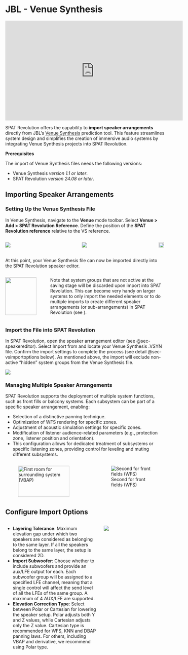 # JBL - Venue Synthesis

<iframe width="560" height="315" src="https://www.youtube.com/embed/EZsBDNCH_uo?si=3hrUHFI9UeaGts5M" title="YouTube video player" frameborder="0" allow="accelerometer; autoplay; clipboard-write; encrypted-media; gyroscope; picture-in-picture; web-share" referrerpolicy="strict-origin-when-cross-origin" allowfullscreen></iframe>

SPAT Revolution offers the capability to **import speaker arrangements** directly from JBL's [Venue Synthesis](https://jblpro.com/en/products/venue-synthesis) prediction tool. This feature streamlines system design and simplifies the creation of immersive audio systems by integrating Venue Synthesis projects into SPAT Revolution.

**Prerequisites**

The import of Venue Synthesis files needs the following versions:

+ Venue Synthesis *version 1.1 or later*.
+ SPAT Revolution *version 24.08 or later*.

## Importing Speaker Arrangements

### Setting Up the Venue Synthesis File

In Venue Synthesis, navigate to the **Venue** mode toolbar. Select **Venue > Add > SPAT Revolution Reference**. Define the position of the **SPAT Revolution reference** relative to the VS reference.

::::{.columns}

:::{.column}
![](https://media.githubusercontent.com/media/FLUX-SE/doc_images/main/SpatR/ThirdParty/VS/add_spat_ref.png)
:::

:::{.column}
![](https://media.githubusercontent.com/media/FLUX-SE/doc_images/main/SpatR/ThirdParty/VS/spat_ref.png)
:::

![](https://media.githubusercontent.com/media/FLUX-SE/doc_images/main/SpatR/ThirdParty/VS/spat_ref_context.png){width="91.5%"}

::::

At this point, your Venue Synthesis file can now be imported directly into the SPAT Revolution speaker editor.

<!-- For example:

+ Set the SPAT Reference point at 6 meters on the Y-axis.
+ Adjust the Z height according to your audience configuration (e.g., 1.2m for seated, 1.7m for standing).
+ Rotate the reference to ensure proper orientation (e.g., 180 degrees to face the stage). -->

:::{.callout-important}

::::{.columns}

:::{.column width="25%"}
![](https://media.githubusercontent.com/media/FLUX-SE/doc_images/main/SpatR/ThirdParty/VS/vs_hide.png){width="90%"}
:::

:::{.column width="75%"}
Note that system groups that are not active at the saving stage will be discarded upon import into SPAT Revolution. This can become very handy on larger systems to only import the needed elements or to do multiple imports to create different speaker arrangements (or sub-arrangements) in SPAT Revolution (see ). 
:::

::::

:::

### Import the File into SPAT Revolution

In SPAT Revolution, open the speaker arrangement editor (see @sec-speakereditor). Select Import from and locate your Venue Synthesis .VSYN file. Confirm the import settings to complete the process (see detail @sec-vsimportoptions below). As mentioned above, the import will exclude non-active "hidden" system groups from the Venue Synthesis file.

![](https://media.githubusercontent.com/media/FLUX-SE/doc_images/main/SpatR/ThirdParty/VS/import_vs.png)

### Managing Multiple Speaker Arrangements

SPAT Revolution supports the deployment of multiple system functions, such as front fills or balcony systems. Each subsystem can be part of a specific speaker arrangement, enabling:

+ Selection of a distinctive panning technique.
+ Optimization of WFS rendering for specific zones.
+ Adjustment of acoustic simulation settings for specific zones.
+ Modification of listener audience-related parameters (e.g., protection zone, listener position and orientation).
+ This configuration allows for dedicated treatment of subsystems or specific listening zones, providing control for leveling and muting different subsystems.

::::{.columns}

:::{.column}
![First room for surrounding system (VBAP)](https://media.githubusercontent.com/media/FLUX-SE/doc_images/main/SpatR/ThirdParty/VS/system_1.png){width=91.5%}
:::

:::{.column}
![Second for front fields (WFS)](https://media.githubusercontent.com/media/FLUX-SE/doc_images/main/SpatR/ThirdParty/VS/system_2.png)
:::

::::

## Configure Import Options {#sec-vsimportoptions}


::::{.columns}

:::{.column width="60%"}
+ **Layering Tolerance**: Maximum elevation gap under which two speakers are considered as belonging to the same layer. If all the speakers belong to the same layer, the setup is considered 2D.
+ **Import Subwoofer**: Choose whether to include subwoofers and provide an aux/LFE output for each. Each subwoofer group will be assigned to a specified LFE channel, meaning that a single control will affect the send level of all the LFEs of the same group. A maximum of 4 AUX/LFE are supported.
+ **Elevation Correction Type**: Select between Polar or Cartesian for lowering the speaker setup. Polar adjusts both Y and Z values, while Cartesian adjusts only the Z value. Cartesian type is recommended for WFS, KNN and DBAP panning laws. For others, including VBAP and derivative, we recommend using Polar type.
:::

:::{.column width="40%"}
![](https://media.githubusercontent.com/media/FLUX-SE/doc_images/main/SpatR/ThirdParty/VS/import_options.png)
:::

::::
